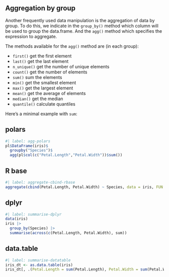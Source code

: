 ## Aggregation by group

Another frequently used data manipulation is the aggregation of data by group. To do this, we indicate in the `group_by()` method which column will be used to group the data.frame. And the `agg()` method which specifies the expression to aggregate.

The methods available for the `agg()` method are (in each group):  

 - `first()` get the first element  
 - `last()` get the last element  
 - `n_unique()` get the number of unique elements  
 - `count()` get the number of elements   
 - `sum()` sum the elements  
 - `min()` get the smallest element  
 - `max()` get the largest element  
 - `mean()` get the average of elements  
 - `median()` get the median  
 - `quantile()` calculate quantiles  
 
 Here's a minimal example with `sum`:  
 
::: {.panel-tabset}
## polars

```r
#| label: agg-polars
pl$DataFrame(iris)$
  groupby("Species")$
  agg(pl$col(c("Petal.Length","Petal.Width"))$sum())
```

## R base

```r
#| label: aggregate-cbind-rbase
aggregate(cbind(Petal.Length, Petal.Width) ~ Species, data = iris, FUN = sum)
```

## dplyr

```r
#| label: summarise-dplyr
data(iris)
iris |>
  group_by(Species) |>
  summarise(across(c(Petal.Length, Petal.Width), sum)) 
```

## data.table

```r
#| label: summarise-datatable
iris_dt <- as.data.table(iris)
iris_dt[, .(Petal.Length = sum(Petal.Length), Petal.Width = sum(Petal.Width)), by = Species]
```
:::